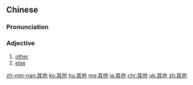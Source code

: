 ==Chinese==
{{zh-forms|alt=其它}}

===Pronunciation===
{{zh-pron
|m=qítā
|c=kei4 taa1
|h=pfs=khì-thâ
|md=gì-tă
|mn=kî-thaⁿ/qz,xm:kî-tha
|w=3jji tha
|mc=1,1
|cat=a
}}

===Adjective===
{{zh-adj}}

# [[other]]
# [[else]]

{{zh-cat|Elementary}}

[[zh-min-nan:其他]]
[[ko:其他]]
[[hu:其他]]
[[mg:其他]]
[[ja:其他]]
[[chr:其他]]
[[uk:其他]]
[[zh:其他]]